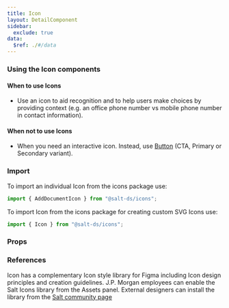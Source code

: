 ```yaml
---
title: Icon
layout: DetailComponent
sidebar:
  exclude: true
data:
  $ref: ./#/data
---
```


### Using the Icon components

#### When to use Icons

- Use an icon to aid recognition and to help users make choices by providing context (e.g. an office phone number vs mobile phone number in contact information).

#### When not to use Icons

- When you need an interactive icon. Instead, use [Button](/salt/components/Button) (CTA, Primary or Secondary variant).

### Import

To import an individual Icon from the icons package use:

```js
import { AddDocumentIcon } from "@salt-ds/icons";
```

To import Icon from the icons package for creating custom SVG Icons use:

```js
import { Icon } from "@salt-ds/icons";
```

### Props

<PropsTable componentName="Icon" packageName="icons" />

### References

Icon has a complementary Icon style library for Figma including Icon design principles and creation guidelines. J.P. Morgan employees can enable the Salt Icons library from the Assets panel. External designers can install the library from the [Salt community page](https://www.figma.com/community/file/1184561977727107234/Salt%3A-Icons)
